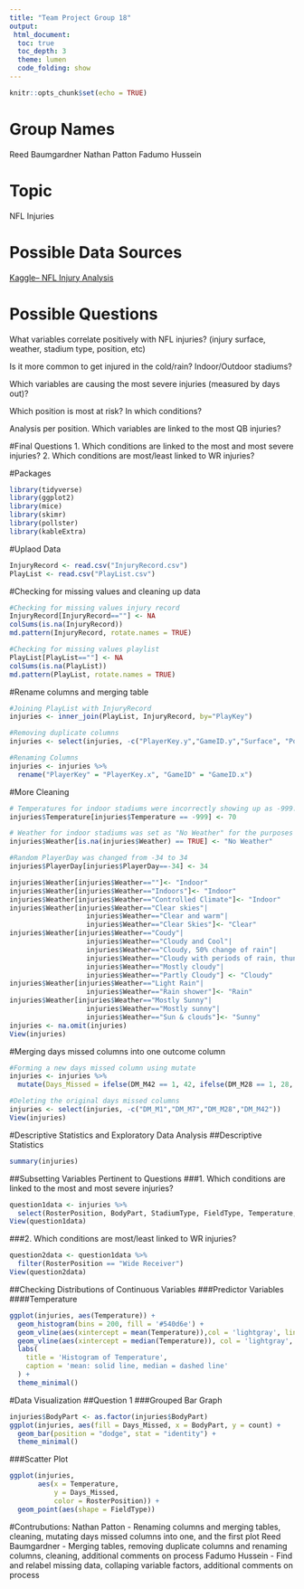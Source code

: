---
title: "Team Project Group 18"
output: 
 html_document:
  toc: true
  toc_depth: 3
  theme: lumen
  code_folding: show
---

```{r setup, include=FALSE}
knitr::opts_chunk$set(echo = TRUE)
```
# Group Names
Reed Baumgardner
Nathan Patton
Fadumo Hussein

# Topic
NFL Injuries

# Possible Data Sources
[Kaggle-- NFL Injury Analysis](https://www.kaggle.com/code/aleksandradeis/nfl-injury-analysis/data)

# Possible Questions
What variables correlate positively with NFL injuries? (injury surface, weather, stadium type, position, etc)

Is it more common to get injured in the cold/rain? Indoor/Outdoor stadiums?

Which variables are causing the most severe injuries (measured by days out)?

Which position is most at risk? In which conditions?

Analysis per position. Which variables are linked to the most QB injuries?

#Final Questions
1. Which conditions are linked to the most and most severe injuries? 
2. Which conditions are most/least linked to WR injuries?

#Packages 
```{r}
library(tidyverse)
library(ggplot2)
library(mice)
library(skimr)
library(pollster)
library(kableExtra)
```

#Uplaod Data 
```{r}
InjuryRecord <- read.csv("InjuryRecord.csv")
PlayList <- read.csv("PlayList.csv")
```

#Checking for missing values and cleaning up data 
```{r}
#Checking for missing values injury record 
InjuryRecord[InjuryRecord==""] <- NA
colSums(is.na(InjuryRecord))
md.pattern(InjuryRecord, rotate.names = TRUE)

#Checking for missing values playlist 
PlayList[PlayList==""] <- NA
colSums(is.na(PlayList))
md.pattern(PlayList, rotate.names = TRUE)
```

#Rename columns and merging table 
```{r}
#Joining PlayList with InjuryRecord 
injuries <- inner_join(PlayList, InjuryRecord, by="PlayKey")

#Removing duplicate columns
injuries <- select(injuries, -c("PlayerKey.y","GameID.y","Surface", "Position", "PositionGroup"))

#Renaming Columns
injuries <- injuries %>%
  rename("PlayerKey" = "PlayerKey.x", "GameID" = "GameID.x")
```

#More Cleaning
```{r}
# Temperatures for indoor stadiums were incorrectly showing up as -999. We set it to 70 degrees based on the average on-field temperature NFL teams keep indoor stadiums. 
injuries$Temperature[injuries$Temperature == -999] <- 70

# Weather for indoor stadiums was set as "No Weather" for the purposes of this project
injuries$Weather[is.na(injuries$Weather) == TRUE] <- "No Weather"

#Random PlayerDay was changed from -34 to 34
injuries$PlayerDay[injuries$PlayerDay==-34] <- 34

injuries$Weather[injuries$Weather==""]<- "Indoor"
injuries$Weather[injuries$Weather=="Indoors"]<- "Indoor"
injuries$Weather[injuries$Weather=="Controlled Climate"]<- "Indoor"
injuries$Weather[injuries$Weather=="Clear skies"|
                   injuries$Weather=="Clear and warm"|
                   injuries$Weather=="Clear Skies"]<- "Clear"
injuries$Weather[injuries$Weather=="Coudy"|
                   injuries$Weather=="Cloudy and Cool"|
                   injuries$Weather=="Cloudy, 50% change of rain"|
                   injuries$Weather=="Cloudy with periods of rain, thunder possible. Winds shifting to WNW, 10-20 mph."|
                   injuries$Weather=="Mostly cloudy"|
                   injuries$Weather=="Partly Cloudy"] <- "Cloudy"
injuries$Weather[injuries$Weather=="Light Rain"|
                   injuries$Weather=="Rain shower"]<- "Rain"
injuries$Weather[injuries$Weather=="Mostly Sunny"|
                   injuries$Weather=="Mostly sunny"|
                   injuries$Weather=="Sun & clouds"]<- "Sunny"
injuries <- na.omit(injuries)
View(injuries)
```

#Merging days missed columns into one outcome column
```{r}
#Forming a new days missed column using mutate 
injuries <- injuries %>%
  mutate(Days_Missed = ifelse(DM_M42 == 1, 42, ifelse(DM_M28 == 1, 28, ifelse(DM_M7 == 1, 7, 1))))

#Deleting the original days missed columns
injuries <- select(injuries, -c("DM_M1","DM_M7","DM_M28","DM_M42"))
View(injuries)
```

#Descriptive Statistics and Exploratory Data Analysis
##Descriptive Statistics
```{r}
summary(injuries)
```

##Subsetting Variables Pertinent to Questions
###1. Which conditions are linked to the most and most severe injuries?
```{r}
question1data <- injuries %>%
  select(RosterPosition, BodyPart, StadiumType, FieldType, Temperature, Weather, PlayType, Days_Missed)
View(question1data)
```

###2. Which conditions are most/least linked to WR injuries?
```{r}
question2data <- question1data %>%
  filter(RosterPosition == "Wide Receiver")
View(question2data)
```

##Checking Distributions of Continuous Variables
###Predictor Variables
####Temperature
```{r}
ggplot(injuries, aes(Temperature)) +
  geom_histogram(bins = 200, fill = '#540d6e') + 
  geom_vline(aes(xintercept = mean(Temperature)),col = 'lightgray', linewidth = 1) +
  geom_vline(aes(xintercept = median(Temperature)), col = 'lightgray', linetype = 'dashed') +
  labs(
    title = 'Histogram of Temperature',
    caption = 'mean: solid line, median = dashed line'
  ) +
  theme_minimal()
```

#Data Visualization
##Question 1
###Grouped Bar Graph
```{r}
injuries$BodyPart <- as.factor(injuries$BodyPart)
ggplot(injuries, aes(fill = Days_Missed, x = BodyPart, y = count) +
  geom_bar(position = "dodge", stat = "identity") + 
  theme_minimal()
```

###Scatter Plot
```{r}
ggplot(injuries,               
       aes(x = Temperature,           
           y = Days_Missed,        
           color = RosterPosition)) +   
  geom_point(aes(shape = FieldType))
```

#Contrubutions:
Nathan Patton - Renaming columns and merging tables, cleaning, mutating days missed columns into one, and the first plot
Reed Baumgardner - Merging tables, removing duplicate columns and renaming columns, cleaning, additional comments on process
Fadumo Hussein - Find and relabel missing data, collaping variable factors, additional comments on process
